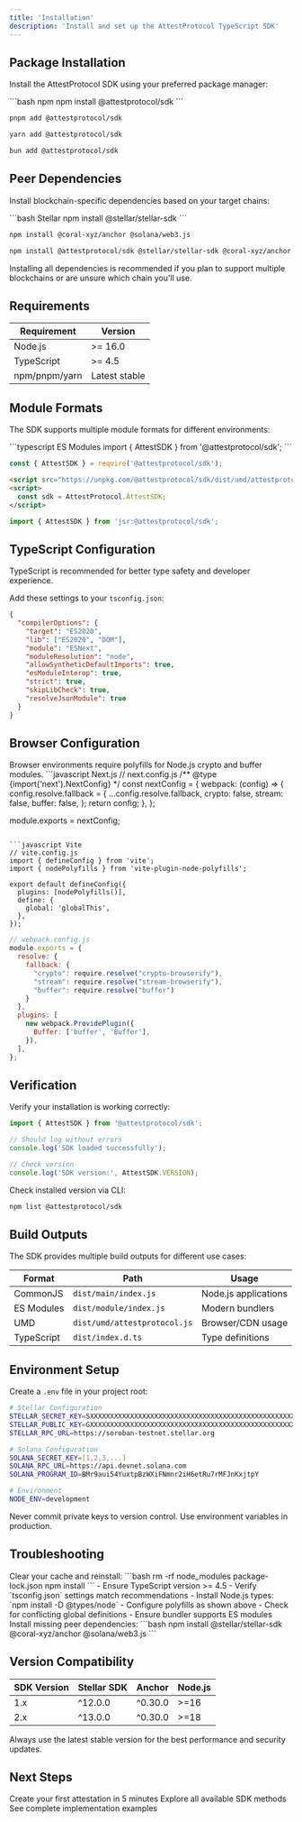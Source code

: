 ```yaml
---
title: 'Installation'
description: 'Install and set up the AttestProtocol TypeScript SDK'
---
```


## Package Installation

Install the AttestProtocol SDK using your preferred package manager:

<CodeGroup>
```bash npm
npm install @attestprotocol/sdk
```

```bash pnpm
pnpm add @attestprotocol/sdk
```

```bash yarn
yarn add @attestprotocol/sdk
```

```bash bun
bun add @attestprotocol/sdk
```
</CodeGroup>

## Peer Dependencies

Install blockchain-specific dependencies based on your target chains:

<CodeGroup>
```bash Stellar
npm install @stellar/stellar-sdk
```

```bash Solana
npm install @coral-xyz/anchor @solana/web3.js
```

```bash All Chains
npm install @attestprotocol/sdk @stellar/stellar-sdk @coral-xyz/anchor @solana/web3.js
```
</CodeGroup>

<Note>
Installing all dependencies is recommended if you plan to support multiple blockchains or are unsure which chain you'll use.
</Note>

## Requirements

| Requirement | Version |
|-------------|---------|
| Node.js | >= 16.0 |
| TypeScript | >= 4.5 |
| npm/pnpm/yarn | Latest stable |

## Module Formats

The SDK supports multiple module formats for different environments:

<CodeGroup>
```typescript ES Modules
import { AttestSDK } from '@attestprotocol/sdk';
```

```javascript CommonJS
const { AttestSDK } = require('@attestprotocol/sdk');
```

```html Browser/UMD
<script src="https://unpkg.com/@attestprotocol/sdk/dist/umd/attestprotocol.js"></script>
<script>
  const sdk = AttestProtocol.AttestSDK;
</script>
```

```typescript Deno/JSR
import { AttestSDK } from 'jsr:@attestprotocol/sdk';
```
</CodeGroup>

## TypeScript Configuration

<Note>
TypeScript is recommended for better type safety and developer experience.
</Note>

Add these settings to your `tsconfig.json`:

```json tsconfig.json
{
  "compilerOptions": {
    "target": "ES2020",
    "lib": ["ES2020", "DOM"],
    "module": "ESNext",
    "moduleResolution": "node",
    "allowSyntheticDefaultImports": true,
    "esModuleInterop": true,
    "strict": true,
    "skipLibCheck": true,
    "resolveJsonModule": true
  }
}
```

## Browser Configuration

<Warning>
Browser environments require polyfills for Node.js crypto and buffer modules.
</Warning>

<CodeGroup>
```javascript Next.js
// next.config.js
/** @type {import('next').NextConfig} */
const nextConfig = {
  webpack: (config) => {
    config.resolve.fallback = {
      ...config.resolve.fallback,
      crypto: false,
      stream: false,
      buffer: false,
    };
    return config;
  },
};

module.exports = nextConfig;
```

```javascript Vite
// vite.config.js
import { defineConfig } from 'vite';
import { nodePolyfills } from 'vite-plugin-node-polyfills';

export default defineConfig({
  plugins: [nodePolyfills()],
  define: {
    global: 'globalThis',
  },
});
```

```javascript Webpack
// webpack.config.js
module.exports = {
  resolve: {
    fallback: {
      "crypto": require.resolve("crypto-browserify"),
      "stream": require.resolve("stream-browserify"),
      "buffer": require.resolve("buffer")
    }
  },
  plugins: [
    new webpack.ProvidePlugin({
      Buffer: ['buffer', 'Buffer'],
    }),
  ],
};
```
</CodeGroup>

## Verification

Verify your installation is working correctly:

```typescript
import { AttestSDK } from '@attestprotocol/sdk';

// Should log without errors
console.log('SDK loaded successfully');

// Check version
console.log('SDK version:', AttestSDK.VERSION);
```

Check installed version via CLI:

```bash
npm list @attestprotocol/sdk
```

## Build Outputs

The SDK provides multiple build outputs for different use cases:

| Format | Path | Usage |
|--------|------|-------|
| CommonJS | `dist/main/index.js` | Node.js applications |
| ES Modules | `dist/module/index.js` | Modern bundlers |
| UMD | `dist/umd/attestprotocol.js` | Browser/CDN usage |
| TypeScript | `dist/index.d.ts` | Type definitions |

## Environment Setup

Create a `.env` file in your project root:

```bash .env
# Stellar Configuration
STELLAR_SECRET_KEY=SXXXXXXXXXXXXXXXXXXXXXXXXXXXXXXXXXXXXXXXXXXXXXXXXXXXXXXX
STELLAR_PUBLIC_KEY=GXXXXXXXXXXXXXXXXXXXXXXXXXXXXXXXXXXXXXXXXXXXXXXXXXXXXXXX
STELLAR_RPC_URL=https://soroban-testnet.stellar.org

# Solana Configuration
SOLANA_SECRET_KEY=[1,2,3,...]
SOLANA_RPC_URL=https://api.devnet.solana.com
SOLANA_PROGRAM_ID=BMr9aui54YuxtpBzWXiFNmnr2iH6etRu7rMFJnKxjtpY

# Environment
NODE_ENV=development
```

<Warning>
Never commit private keys to version control. Use environment variables in production.
</Warning>

## Troubleshooting

<AccordionGroup>
  <Accordion title="Module not found errors">
    Clear your cache and reinstall:
    ```bash
    rm -rf node_modules package-lock.json
    npm install
    ```
  </Accordion>

  <Accordion title="TypeScript compilation errors">
    - Ensure TypeScript version >= 4.5
    - Verify `tsconfig.json` settings match recommendations
    - Install Node.js types: `npm install -D @types/node`
  </Accordion>

  <Accordion title="Browser build issues">
    - Configure polyfills as shown above
    - Check for conflicting global definitions
    - Ensure bundler supports ES modules
  </Accordion>

  <Accordion title="Peer dependency warnings">
    Install missing peer dependencies:
    ```bash
    npm install @stellar/stellar-sdk @coral-xyz/anchor @solana/web3.js
    ```
  </Accordion>
</AccordionGroup>

## Version Compatibility

| SDK Version | Stellar SDK | Anchor | Node.js |
|-------------|-------------|---------|---------|
| 1.x | ^12.0.0 | ^0.30.0 | >=16 |
| 2.x | ^13.0.0 | ^0.30.0 | >=18 |

<Info>
Always use the latest stable version for the best performance and security updates.
</Info>

## Next Steps

<CardGroup cols={3}>
  <Card title="Your First Attestation" icon="play" href="/getting-started/your-first-attestation">
    Create your first attestation in 5 minutes
  </Card>
  <Card title="SDK Methods" icon="code" href="/sdks/typescript/methods">
    Explore all available SDK methods
  </Card>
  <Card title="Examples" icon="laptop-code" href="/sdks/typescript/examples">
    See complete implementation examples
  </Card>
</CardGroup>